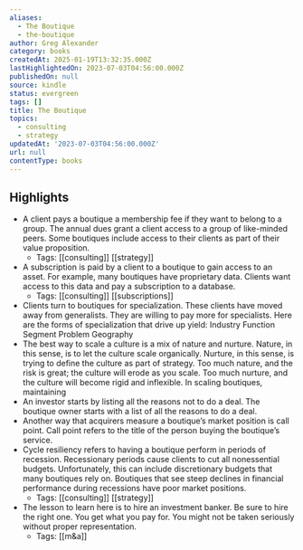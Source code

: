 ```yaml
---
aliases:
  - The Boutique
  - the-boutique
author: Greg Alexander
category: books
createdAt: 2025-01-19T13:32:35.000Z
lastHighlightedOn: 2023-07-03T04:56:00.000Z
publishedOn: null
source: kindle
status: evergreen
tags: []
title: The Boutique
topics:
  - consulting
  - strategy
updatedAt: '2023-07-03T04:56:00.000Z'
url: null
contentType: books
---
```

## Highlights

- A client pays a boutique a membership fee if they want to belong to a group. The annual dues grant a client access to a group of like-minded peers. Some boutiques include access to their clients as part of their value proposition.
  - Tags: [[consulting]] [[strategy]]
- A subscription is paid by a client to a boutique to gain access to an asset. For example, many boutiques have proprietary data. Clients want access to this data and pay a subscription to a database.
  - Tags: [[consulting]] [[subscriptions]]
- Clients turn to boutiques for specialization. These clients have moved away from generalists. They are willing to pay more for specialists. Here are the forms of specialization that drive up yield: Industry Function Segment Problem Geography
- The best way to scale a culture is a mix of nature and nurture. Nature, in this sense, is to let the culture scale organically. Nurture, in this sense, is trying to define the culture as part of strategy. Too much nature, and the risk is great; the culture will erode as you scale. Too much nurture, and the culture will become rigid and inflexible. In scaling boutiques, maintaining
- An investor starts by listing all the reasons not to do a deal. The boutique owner starts with a list of all the reasons to do a deal.
- Another way that acquirers measure a boutique’s market position is call point. Call point refers to the title of the person buying the boutique’s service.
- Cycle resiliency refers to having a boutique perform in periods of recession. Recessionary periods cause clients to cut all nonessential budgets. Unfortunately, this can include discretionary budgets that many boutiques rely on. Boutiques that see steep declines in financial performance during recessions have poor market positions.
  - Tags: [[consulting]] [[strategy]]
- The lesson to learn here is to hire an investment banker. Be sure to hire the right one. You get what you pay for. You might not be taken seriously without proper representation.
  - Tags: [[m&a]]
